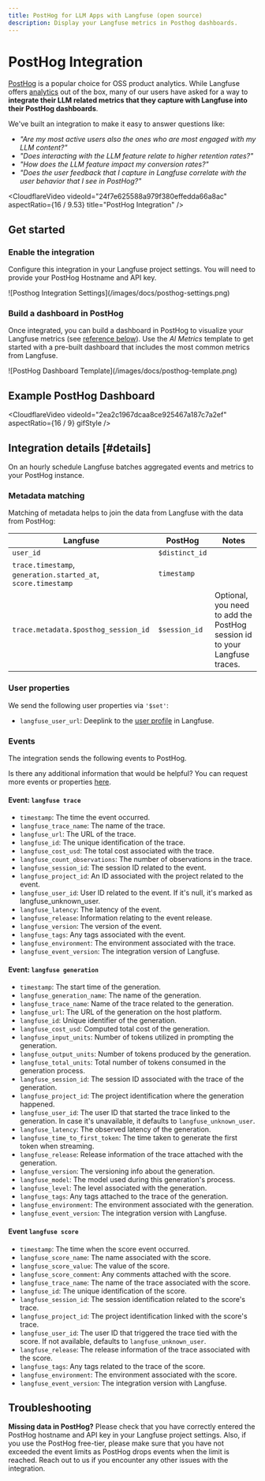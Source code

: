 ```yaml
---
title: PostHog for LLM Apps with Langfuse (open source)
description: Display your Langfuse metrics in Posthog dashboards.
---
```


# PostHog Integration


[PostHog](https://posthog.com) is a popular choice for OSS product analytics. While Langfuse offers [analytics](/docs/analytics) out of the box, many of our users have asked for a way to **integrate their LLM related metrics that they capture with Langfuse into their PostHog dashboards**.

We've built an integration to make it easy to answer questions like:

- _"Are my most active users also the ones who are most engaged with my LLM content?"_
- _"Does interacting with the LLM feature relate to higher retention rates?"_
- _"How does the LLM feature impact my conversion rates?"_
- _"Does the user feedback that I capture in Langfuse correlate with the user behavior that I see in PostHog?"_

<CloudflareVideo
  videoId="24f7e625588a979f380effedda66a8ac"
  aspectRatio={16 / 9.53}
  title="PostHog Integration"
/>

## Get started

<Steps>

### Enable the integration

Configure this integration in your Langfuse project settings. You will need to provide your PostHog Hostname and API key.

<Frame border className="max-w-lg block">
  ![Posthog Integration Settings](/images/docs/posthog-settings.png)
</Frame>

### Build a dashboard in PostHog

Once integrated, you can build a dashboard in PostHog to visualize your Langfuse metrics (see [reference below](#details)). Use the _AI Metrics_ template to get started with a pre-built dashboard that includes the most common metrics from Langfuse.

<Frame border className="max-w-xs block">
  ![PostHog Dashboard Template](/images/docs/posthog-template.png)
</Frame>

</Steps>

## Example PostHog Dashboard

<CloudflareVideo
  videoId="2ea2c1967dcaa8ce925467a187c7a2ef"
  aspectRatio={16 / 9}
  gifStyle
/>

## Integration details [#details]

On an hourly schedule Langfuse batches aggregated events and metrics to your PostHog instance.


### Metadata matching

Matching of metadata helps to join the data from Langfuse with the data from PostHog:

| Langfuse                                                      | PostHog        | Notes                                                                     |
| ------------------------------------------------------------- | -------------- | ------------------------------------------------------------------------- |
| `user_id`                                                     | `$distinct_id` |                                                                           |
| `trace.timestamp`, `generation.started_at`, `score.timestamp` | `timestamp`    |                                                                           |
| `trace.metadata.$posthog_session_id`                          | `$session_id`  | Optional, you need to add the PostHog session id to your Langfuse traces. |

### User properties

We send the following user properties via `'$set'`:

- `langfuse_user_url`: Deeplink to the [user profile](/docs/tracing-features/users) in Langfuse.

### Events

The integration sends the following events to PostHog.

Is there any additional information that would be helpful? You can request more events or properties [here](/ideas).

#### Event: `langfuse trace`

- `timestamp`: The time the event occurred.
- `langfuse_trace_name`: The name of the trace.
- `langfuse_url`: The URL of the trace.
- `langfuse_id`: The unique identification of the trace.
- `langfuse_cost_usd`: The total cost associated with the trace.
- `langfuse_count_observations`: The number of observations in the trace.
- `langfuse_session_id`: The session ID related to the event.
- `langfuse_project_id`: An ID associated with the project related to the event.
- `langfuse_user_id`: User ID related to the event. If it's null, it's marked as langfuse_unknown_user.
- `langfuse_latency`: The latency of the event.
- `langfuse_release`: Information relating to the event release.
- `langfuse_version`: The version of the event.
- `langfuse_tags`: Any tags associated with the event.
- `langfuse_environment`: The environment associated with the trace.
- `langfuse_event_version`: The integration version of Langfuse.

#### Event: `langfuse generation`

- `timestamp`: The start time of the generation.
- `langfuse_generation_name`: The name of the generation.
- `langfuse_trace_name`: Name of the trace related to the generation.
- `langfuse_url`: The URL of the generation on the host platform.
- `langfuse_id`: Unique identifier of the generation.
- `langfuse_cost_usd`: Computed total cost of the generation.
- `langfuse_input_units`: Number of tokens utilized in prompting the generation.
- `langfuse_output_units`: Number of tokens produced by the generation.
- `langfuse_total_units`: Total number of tokens consumed in the generation process.
- `langfuse_session_id`: The session ID associated with the trace of the generation.
- `langfuse_project_id`: The project identification where the generation happened.
- `langfuse_user_id`: The user ID that started the trace linked to the generation. In case it's unavailable, it defaults to `langfuse_unknown_user`.
- `langfuse_latency`: The observed latency of the generation.
- `langfuse_time_to_first_token`: The time taken to generate the first token when streaming.
- `langfuse_release`: Release information of the trace attached with the generation.
- `langfuse_version`: The versioning info about the generation.
- `langfuse_model`: The model used during this generation's process.
- `langfuse_level`: The level associated with the generation.
- `langfuse_tags`: Any tags attached to the trace of the generation.
- `langfuse_environment`: The environment associated with the generation.
- `langfuse_event_version`: The integration version with Langfuse.

#### Event `langfuse score`

- `timestamp`: The time when the score event occurred.
- `langfuse_score_name`: The name associated with the score.
- `langfuse_score_value`: The value of the score.
- `langfuse_score_comment`: Any comments attached with the score.
- `langfuse_trace_name`: The name of the trace associated with the score.
- `langfuse_id`: The unique identification of the score.
- `langfuse_session_id`: The session identification related to the score's trace.
- `langfuse_project_id`: The project identification linked with the score's trace.
- `langfuse_user_id`: The user ID that triggered the trace tied with the score. If not available, defaults to `langfuse_unknown_user`.
- `langfuse_release`: The release information of the trace associated with the score.
- `langfuse_tags`: Any tags related to the trace of the score.
- `langfuse_environment`: The environment associated with the score.
- `langfuse_event_version`: The integration version with Langfuse.

## Troubleshooting

**Missing data in PostHog?** Please check that you have correctly entered the PostHog hostname and API key in your Langfuse project settings. Also, if you use the PostHog free-tier, please make sure that you have not exceeded the event limits as PostHog drops events when the limit is reached. Reach out to us if you encounter any other issues with the integration.
